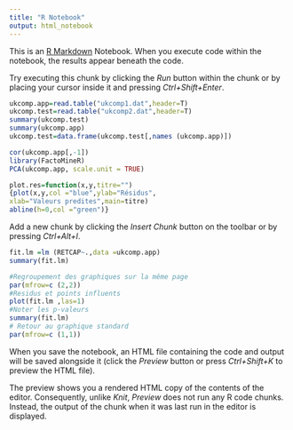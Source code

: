 ```yaml
---
title: "R Notebook"
output: html_notebook
---
```


This is an [R Markdown](http://rmarkdown.rstudio.com) Notebook. When you execute code within the notebook, the results appear beneath the code. 

Try executing this chunk by clicking the *Run* button within the chunk or by placing your cursor inside it and pressing *Ctrl+Shift+Enter*. 

```r
ukcomp.app=read.table("ukcomp1.dat",header=T)
ukcomp.test=read.table("ukcomp2.dat",header=T)
summary(ukcomp.test)
summary(ukcomp.app)
ukcomp.test=data.frame(ukcomp.test[,names (ukcomp.app)]) 
```
```r
cor(ukcomp.app[,-1])
library(FactoMineR)
PCA(ukcomp.app, scale.unit = TRUE)
```
```r
plot.res=function(x,y,titre="")
{plot(x,y,col ="blue",ylab="Résidus",
xlab="Valeurs predites",main=titre)
abline(h=0,col ="green")}
```
Add a new chunk by clicking the *Insert Chunk* button on the toolbar or by pressing *Ctrl+Alt+I*.
```r
fit.lm =lm (RETCAP~.,data =ukcomp.app)
summary(fit.lm)
```
```r
#Regroupement des graphiques sur la même page
par(mfrow=c (2,2))
#Residus et points influents
plot(fit.lm ,las=1)
#Noter les p-valeurs
summary(fit.lm) 
# Retour au graphique standard
par(mfrow=c (1,1))
```

When you save the notebook, an HTML file containing the code and output will be saved alongside it (click the *Preview* button or press *Ctrl+Shift+K* to preview the HTML file).

The preview shows you a rendered HTML copy of the contents of the editor. Consequently, unlike *Knit*, *Preview* does not run any R code chunks. Instead, the output of the chunk when it was last run in the editor is displayed.
